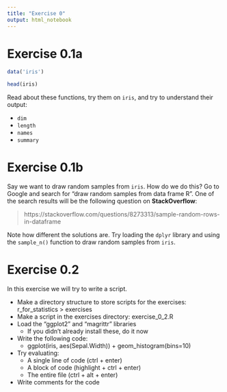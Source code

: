 ```yaml
---
title: "Exercise 0"
output: html_notebook
---
```


# Exercise 0.1a

```r
data('iris')
```

```r
head(iris)
```


Read about these functions, try them on `iris`, and try to understand their output:

* `dim`
* `length`
* `names`
* `summary`

# Exercise 0.1b

Say we want to draw random samples from `iris`. How do we do this? Go to Google and search for "draw random samples from data frame R". One of the search results will be the following question on **StackOverflow**:

> https://stackoverflow.com/questions/8273313/sample-random-rows-in-dataframe

Note how different the solutions are. Try loading the `dplyr` library and using the `sample_n()` function to draw random samples from `iris`.


# Exercise 0.2

In this exercise we will try to write a script.

* Make a directory structure to store scripts for the exercises: r_for_statistics > exercises
* Make a script in the exercises directory: exercise_0_2.R
* Load the “ggplot2” and “magrittr” libraries
    * If you didn’t already install these, do it now
* Write the following code:
    * ggplot(iris, aes(Sepal.Width)) + geom_histogram(bins=10)
* Try evaluating:
    * A single line of code (ctrl + enter)
    * A block of code (highlight + ctrl + enter)
    * The entire file (ctrl + alt + enter)
* Write comments for the code





